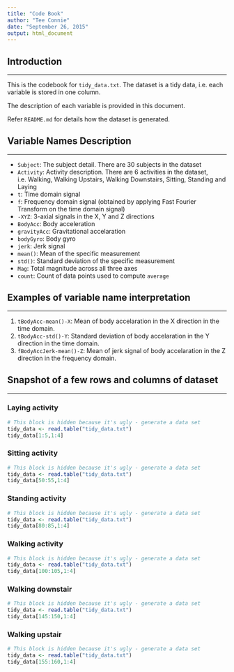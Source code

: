 ```yaml
---
title: "Code Book"
author: "Tee Connie"
date: "September 26, 2015"
output: html_document
---
```



## Introduction

-------

This is the codebook for `tidy_data.txt`. The dataset is a tidy data, i.e. each variable is stored in one column.

The description of each variable is provided in this document. 

Refer `README.md` for details how the dataset is generated.

## Variable Names Description  

-------

* `Subject`: The subject detail. There are 30 subjects in the dataset
* `Activity`: Activity description. There are 6 activities in the dataset, i.e. Walking, Walking Upstairs, Walking Downstairs, Sitting, Standing and Laying
* `t`: Time domain signal
* `f`: Frequency domain signal (obtained by applying Fast Fourier Transform on the time domain signal)
* `-XYZ`: 3-axial signals in the X, Y and Z directions
* `BodyAcc`: Body acceleration
* `gravityAcc`: Gravitational accelaration
* `bodyGyro`: Body gyro
* `jerk`: Jerk signal
* `mean()`: Mean of the specific measurement
* `std()`: Standard deviation of the specific measurement
* `Mag`: Total magnitude across all three axes
* `count`: Count of data points used to compute `average`

## Examples of variable name interpretation

-----

1. `tBodyAcc-mean()-X`: Mean of body accelaration in the X direction in the time domain.
2. `tBodyAcc-std()-Y`: Standard deviation of body accelaration in the Y direction in the time domain.
3. `fBodyAccJerk-mean()-Z`: Mean of jerk signal of body accelaration in the Z direction in the frequency domain.


## Snapshot of a few rows and columns of dataset

-----

### Laying activity


```r
# This block is hidden because it's ugly - generate a data set
tidy_data <- read.table("tidy_data.txt")
tidy_data[1:5,1:4]
```


### Sitting activity

```r
# This block is hidden because it's ugly - generate a data set
tidy_data <- read.table("tidy_data.txt")
tidy_data[50:55,1:4]
```

### Standing activity
```r
# This block is hidden because it's ugly - generate a data set
tidy_data <- read.table("tidy_data.txt")
tidy_data[80:85,1:4]
```

### Walking activity
```r
# This block is hidden because it's ugly - generate a data set
tidy_data <- read.table("tidy_data.txt")
tidy_data[100:105,1:4]
```

### Walking downstair
```r
# This block is hidden because it's ugly - generate a data set
tidy_data <- read.table("tidy_data.txt")
tidy_data[145:150,1:4]
```

### Walking upstair
```r
# This block is hidden because it's ugly - generate a data set
tidy_data <- read.table("tidy_data.txt")
tidy_data[155:160,1:4]
```

